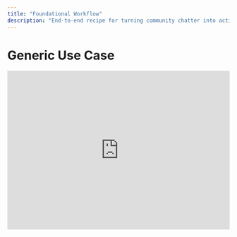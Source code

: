 ```yaml
---
title: "Foundational Workflow"
description: "End-to-end recipe for turning community chatter into actionable insight with Humyn."
---
```


# Generic Use Case

<iframe
  width="100%"
  height="360"
  src="https://www.youtube.com/embed/dC7AQQMEh0k?si=-mUzKJ5_ByZYwPnm"
  title="Humyn overview workflow"
  frameBorder="0"
  allow="accelerometer; autoplay; clipboard-write; encrypted-media; gyroscope; picture-in-picture; web-share"
  referrerPolicy="strict-origin-when-cross-origin"
  allowFullScreen
  style={{ margin: "1.75rem 0", borderRadius: "1rem", boxShadow: "0 24px 60px rgba(15, 23, 42, 0.18)" }}
/>

This workflow is the baseline loop we recommend for any team adopting Humyn. It balances signal intake, synthesis, and sharing so you can prove value in a single sprint.

<Callout>
If you only follow one playbook, make it this one—the same structure scales to new personas, product lines, and markets without rework.
</Callout>

## 1. Frame the mission

- Record the outcome you want: e.g., “Improve onboarding for self-serve buyers” or “Benchmark competitor perception before launch.”  
- Capture the data ingredients: relevant subreddits, must-track keywords, and any posts from your support queue or community forum.  
- Add context in your project description so future collaborators understand the why behind the scan.

## 2. Source conversations intentionally

| Action | Detail | Owner |
| --- | --- | --- |
| Seed keywords | List 5–8 phrases that reflect intents, pain points, or product names. | Project lead |
| Save URL lists | Paste Reddit threads, forums, and long-tail blog comments you already monitor. | Research partner |
| Schedule refresh | Decide how often you’ll add new URLs (daily for launches, weekly for ongoing monitoring). | Whole team |

## 3. Cluster insights quickly

1. Open [Explore](/core-features/explore) once ingestion finishes.  
2. Filter by the newest time window to highlight fresh conversations.  
3. Pin themes that match your mission (e.g., “pricing confusion”, “AI skepticism”).  
4. Tag quotes with sentiment so you can pull them into decks without re-reading every thread.

<Tip>
Keep a running document (Notion, Coda, or Linear) with three sections: “What we learned”, “Signals to validate”, and “Decisions we made.” Tether each bullet to a Humyn quote.
</Tip>

## 4. Share the story

- Use [Chat with Hue](/core-features/chat-with-hue) to generate a crisp summary that ties your pinned themes together.  
- Export the highlights to your internal doc or slide template.  
- Include 2–3 quotes in the original community voice—stakeholders trust the raw language.

## 5. Close the loop

- Log follow-up questions that surfaced during reviews and feed them into the next prompt batch.  
- Schedule the next intake cycle and adjust keywords or URLs based on what resonated.  
- Track downstream impact (tickets resolved faster, demo win rate, roadmap decisions) so Humyn’s value stays visible.

<Callout>
Want to specialize this workflow? Pair it with the <a href="/workflows/product-managers">Product Managers, Designers & Researchers</a> or <a href="/workflows/analysts">Analysts and Traders</a> playbooks to tailor deliverables without redoing setup.
</Callout>
